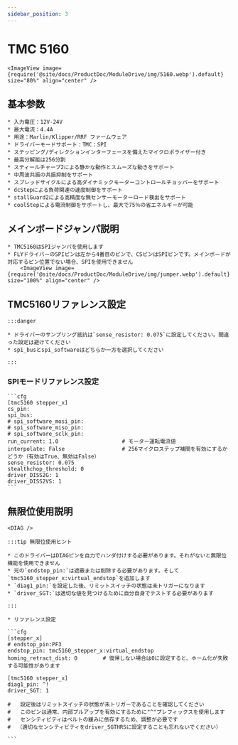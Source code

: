 ```yaml
---
sidebar_position: 3
---
```



# TMC 5160

    <ImageView image={require('@site/docs/ProductDoc/ModuleDrive/img/5160.webp').default} size="80%" align="center" />

## 基本参数

    * 入力電圧：12V-24V
    * 最大電流：4.4A
    * 用途：Marlin/Klipper/RRF ファームウェア
    * ドライバーモードサポート：TMC：SPI
    * ステッピング/ディレクションインターフェースを備えたマイクロポライザー付き
    * 最高分解能は256分割
    * スティールチャープ2による静かな動作とスムーズな動きをサポート
    * 中周波共振の共振抑制をサポート
    * スプレッドサイクルによる高ダイナミックモーターコントロールチョッパーをサポート
    * dcStepによる負荷関連の速度制御をサポート
    * stallGuard2による高精度な無センサーモーターロード検出をサポート
    * coolStepによる電流制御をサポートし、最大で75％の省エネルギーが可能

## メインボードジャンパ説明

    * TMC5160はSPIジャンパを使用します
    * FLYドライバーのSPIピンは左から4番目のピンで、CSピンはSPIピンです。メインボードが対応するピン位置でない場合、SPIを使用できません
        <ImageView image={require('@site/docs/ProductDoc/ModuleDrive/img/jumper.webp').default} size="100%" align="center" />


## TMC5160リファレンス設定

    :::danger

    * ドライバーのサンプリング抵抗は`sense_resistor: 0.075`に設定してください。間違った設定は避けてください
    * spi_busとspi_softwareはどちらか一方を選択してください
    
    :::

### SPIモードリファレンス設定

    ```cfg
    [tmc5160 stepper_x]
    cs_pin:
    spi_bus:
    # spi_software_mosi_pin:
    # spi_software_miso_pin:
    # spi_software_sclk_pin: 
    run_current: 1.0                    # モーター運転電流値
    interpolate: False                  # 256マイクロステップ補間を有効にするかどうか（有効はTrue、無効はFalse）
    sense_resistor: 0.075
    stealthchop_threshold: 0
    driver_DISS2G: 1
    driver_DISS2VS: 1
    ```

## 無限位使用説明

    <DIAG />

    :::tip 無限位使用ヒント

    * このドライバーはDIAGピンを自力でハンダ付けする必要があります。それがないと無限位機能を使用できません
    * 元の`endstop_pin:`は遮蔽または削除する必要があります。そして`tmc5160_stepper_x:virtual_endstop`を追加します
    * `diag1_pin:`を設定した後、リミットスイッチの状態は未トリガーになります
    * `driver_SGT:`は適切な値を見つけるために自分自身でテストする必要があります

    :::

    * リファレンス設定

    ```cfg
    [stepper_x]
    # endstop_pin:PF3
    endstop_pin: tmc5160_stepper_x:virtual_endstop
    homing_retract_dist: 0        # 復帰しない場合は0に設定すると、ホーム化が失敗する可能性があります

    [tmc5160 stepper_x]
    diag1_pin: ^!
    driver_SGT: 1

    #   設定後はリミットスイッチの状態が未トリガーであることを確認してください
    #   このピンは通常、内部プルアップを有効にするために"^"プレフィックスを使用します
    #   センシティビティはベルトの緩みに依存するため、調整が必要です
    #  （適切なセンシティビティをdriver_SGTHRSに設定することも忘れないでください）

    ```
